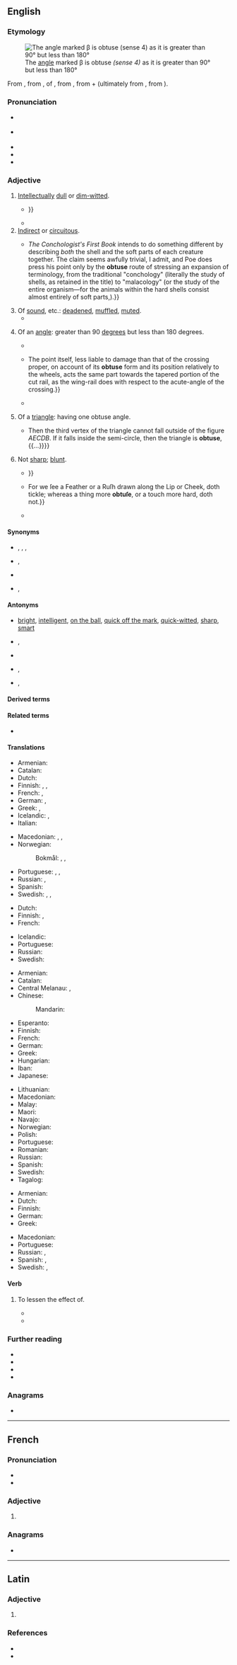 ==English==
{{was wotd|2018|January|15}}

===Etymology===
[[File:Angle ex2.svg|thumb|The [[angle#Noun|angle]] marked β is obtuse ''(sense 4)'' as it is greater than 90° but less than 180°]]

From {{der|en|frm|obtus||obtuse (''geometry''); narrow-minded, obtuse; boring, dull, lifeless}}, from {{der|en|la|obtūsus||blunt, dull; obtuse}}, {{glossary|past tense|past}} {{glossary|participle}} of {{m|la|obtundere}}, from {{m|la|obtundō||to batter, beat, strike; to blunt, dull}}, from {{m|la|ob-||''prefix meaning against''}} + {{m|la|tundō||to beat, strike; to bruise, crush, pound}} (ultimately from {{der|en|ine-pro|*(s)tewd-}}, from {{m|ine-pro|*(s)tew-||to hit; to push}}).

===Pronunciation===
* {{a|RP}} {{IPA|/əbˈtjuːs/|/-ˈtʃuːs/|lang=en}}
* {{a|GA}} {{IPA|/əbˈt(j)us/|/ɑb-/|lang=en}}
* {{audio|en-us-obtuse.ogg|Audio (GA)|lang=en}}
* {{rhymes|uːs|lang=en}}
* {{hyphenation|ob|tuse|lang=en}}

===Adjective===
{{en-adj|er|more}}

# [[intellectually|Intellectually]] [[dull]] or [[dim-witted]].
#* {{quote-book|author=[Robert Anton]|authorlink=Robert Anton|title=Moriomachia|url=https://quod.lib.umich.edu/e/eebo/A20448.0001.001/1:4?rgn=div1;view=fulltext|archiveurl=https://web.archive.org/web/20180114134329/https://quod.lib.umich.edu/e/eebo/A20448.0001.001/1:4?rgn=div1;view=fulltext|archivedate=14 January 2018|location=imprinted at London|publisher=By Simon Stafford|year=1613|oclc=800723901|passage=It was a merry time with Carrmen, Watermen, & Porters: for in this Eclipſe, many of them did nothing but drinke, domineere, and ſwagger in Alehouſes; but the often going to and fro of the Pot, made them talke of that, which they had nothing to doe withall, and many times their '''obtuſe''' apprehenſions would be medling with the warres betwixt the great Turke and [[Prester John|Preſter Iohn]], how it was likely to end; {{...}}}}
#* {{quote-journal|title=The Observer view on triggering article 50: As Britain hurtles towards the precipice, truth and democracy are in short supply [editorial]|url=https://www.theguardian.com/commentisfree/2017/mar/26/observer-editorial-triggering-of-article-50-jeopardises-60-years-of-unparalleled-peace|archiveurl=https://web.archive.org/web/20170830140905/https://www.theguardian.com/commentisfree/2017/mar/26/observer-editorial-triggering-of-article-50-jeopardises-60-years-of-unparalleled-peace|archivedate=30 August 2017|newspaper={{w|The Observer}}|location=London|date=27 March 2017|passage=Be you a Remainer or a Leaver, you would have to be particularly '''obtuse''' not to see that [[w:Theresa May|[Theresa] May]]'s hard Tory Brexit will cost this country and its families more than it can conceivably afford.}}
# [[indirect|Indirect]] or [[circuitous]].
#* {{quote-book|author=Stephen Jay Gould|authorlink=Stephen Jay Gould|chapter=The Fusions of ''Unum'' and the Benefits of ''Pluribus''|title=[[w:The Hedgehog, the Fox, and the Magister's Pox|The Hedghog, the Fox, and the Magister’s Pox: Mending the Gap between Science and the Humanities]]|location=New York, N.Y.|publisher={{w|Harmony Books}}|year=2003|isbn=978-0-609-60140-2|edition2=Harvard University Press|location2=Cambridge, Mass.; London|publisher2=The Belknap Press of {{w|Harvard University Press}}|year2=2011|section2=section III (A Saga of ''Pluribus'' and ''Unum'': The Power and Meaning of True Consilience)|page2=185|pageurl2=https://books.google.com/books?id=XYfLi4hjhTYC&pg=PA185|isbn2=978-0-674-06166-8|passage={{...}} ''The Conchologist's First Book'' intends to do something different by describing ''both'' the shell and the soft parts of each creature together. The claim seems awfully trivial, I admit, and Poe does press his point only by the '''obtuse''' route of stressing an expansion of terminology, from the traditional "conchology" (literally the study of shells, as retained in the title) to "malacology" (or the study of the entire organism—for the animals within the hard shells consist almost entirely of soft parts,{{nb...}}).}}
# Of [[sound#Noun|sound]], etc.: [[deaden#Adjective|deadened]], [[muffled#Adjective|muffled]], [[muted#Adjective|muted]].
#* {{RQ:Lovell Panzooryktologia|chapter=Dynamilogia Pharmaceutica. Or The Whole Use, of All Simples and Compounds Contained in the ''London Dispensatory'', with the Diseases Cured by Them in Alphabetical Order: Together with the Doses and Formes of All Kinds of Remedies.|page=517|passage=The ''ſenſe'' of the inteſtines, if exquiſite, wants a more gentle remedie; and if dull, a ſtronger: Alſo the ſenſes of the inteſtines are perceived by the courſe of diet; for thoſe that feed upon muſtard, or the like biting and more ſharp meat, without trouble, are of a more '''obtuſe''' ſenſe; but thoſe of an exact ſenſe, which preſently perceive the mordacity; and thoſe that are of a mean ſenſe, want a mean doſe.}}
# {{lb|en|geometry}} Of an [[angle#Noun|angle]]: greater than 90 [[degree]]s but less than 180 degrees.
#* {{quote-book|author=Charles Butler|authorlink=Charles Butler (beekeeper)|chapter=Of the Hiues, and the Dreſsing of Them|title=The Feminine Monarchie: Or The Historie of Bees. Shewing Their Admirable Nature, and Properties, Their Generation, and Colonies, Their Gouernment, Loyaltie, Art, Industrie, Enemies, Warres, Magnanimitie, &c. Together with the Right ordering of Them from Time to Time: And the Sweet Profit Arising thereof. Written out of Experience|location=London|publisher=Printed by Iohn Haviland for Roger Iackson, and are to be sold at his Shop in [[w:Fleet Street|Fleetstreet]], ouer against the Conduit|year=1623|section=footnote c|oclc=63334619|passage=If you put foure Spleets in a [[hive|Hiue]], then cut their backes, where they muſt leane one againſt another, to ſquare angles, ſuch as be foure in a circle: if but three, cut them to '''obtuſe''' angles, ſuch as are three in a circle: (you may readily try them, before you put them in, by Moulds made iuſt to thoſe formes) and ſo will they ſtand cloſe and firme together.}}
#* {{quote-book|author=Ch[arles] Couche|author2=James N. Shoolbred, transl.|chapter=Special Points in the Permanent Way|title=Permanent Way Rolling Stock and Technical Working of Railways. Followed by an Appendix on Works of Art|location=London|publisher=Dulau & Co., 37, {{w|Soho Square}}; Paris: Dunod, 49, Quai des Augustins|year=1877|volume=I|section=§ XIV (Rail-crossings), paragraph 258|page=316|pageurl=https://archive.org/stream/permanentwayrol00coucgoog#page/n334/mode/1up/|oclc=58932800|passage='''''Obtuse''' angles of the through crossing.'' — The system of the two '''obtuse'''-angled points is especially termed the dead-crossing. {{...}} The point itself, less liable to damage than that of the crossing proper, on account of its '''obtuse''' form and its position relatively to the wheels, acts the same part towards the tapered portion of the cut rail, as the wing-rail does with respect to the acute-angle of the crossing.}}
#* {{quote-book|author=May Sinclair|authorlink=May Sinclair|chapter=Space, Time and Other Consciousnesses|title=The New Idealism|location=New York, N.Y.|publisher=[[w:Macmillan Publishers|The Macmillan Company]]|year=1922|section=section v|pages=255–256|pageurl=https://archive.org/stream/thenewidealism00sincuoft#page/256/mode/1up/|oclc=558287|passage=If he is standing close beside me I know that our separate axes of vision will meet at an acute angle in the centre of his object, and if we are further apart, at an '''obtuser''' angle.}}
# {{lb|en|geometry}} Of a [[triangle]]: having one obtuse angle.
#* {{quote-book|author=Edward J. Barbeau|authorlink=Edward Barbeau|chapter=Probability and Statistics|title=More Fallacies, Flaws, and Flimflam|series=Spectrum Series|location=Washington, D.C.|publisher={{w|Mathematical Association of America}}|year=2013|page=128|pageurl=https://books.google.com/books?id=seRaAQAAQBAJ&pg=PA128|isbn=978-0-88385-580-5|passage=Ruma Falk wrote an article entitled ''Lewis Carroll's obtuse problem'', published in ''Teaching statistics'' 23:3 (Autumn, 2001), 72–75. She discussed the Pillow Problem No. 58 from the collection published in 1895 by {{w|Lewis Carroll}}: / Three points are taken at random on an infinite Plane. Find the chance of their being the vertices of an obtuse-angled Triangle. / {{...}} Then the third vertex of the triangle cannot fall outside of the figure <math>AECDB</math>. If it falls inside the semi-circle, then the triangle is '''obtuse''', {{...}}}}
# {{lb|en|now|chiefly|botany|zoology}} Not [[sharp#Adjective|sharp]]; [[blunt]].
#* {{quote-book|author=Francis Rabelais [''i.e.'', {{w|François Rabelais}}]|author2=&#91;{{w|Peter Anthony Motteux}}, transl.&#93;|chapter=How Pantagruel Did Put Himself in a Readiness to Go to Sea; and of the Herb Named Pantagruelion|title=[[w:Gargantua and Pantagruel|The Works of Mr. Francis Rabelais Doctor in Physick, Containing Five Books of the Lives, Heroick Deeds and Sayings of Gargantua and His Sonne Pantagruel: Together with the Pantagrueline Prognostication, the Oracle of the Divine Bacbuc, and Response of the Bottle: Hereunto are Annexed the Navigations unto the Sounding Isle and the Isle of the Apedefts: As Likewise the Philosophical Cream with a Limosin Epistle all Done by Mr. Francis Rabelais in the French Tongue and Now Faithfully Translated into English [...] In Two Volumes]]|location=London|publisher=Privately printed for the Navarre Society Limited, 23 [[w:Oxford Street|New Oxford Street]], W.C.|year=1653|year_published=1921|volume=II|section=book III|pages=57–58|pageurl=https://books.google.com/books?id=USmgAAAAMAAJ&pg=PA58|oclc=228675398|passage=The Herb Pantagruelion hath a little Root somewhat hard and ruff, roundish, terminating in an '''obtuse''' and very blunt Point, and having some of its Veins, Strings or Filaments coloured with some spots of white, {{...}}}}
#* {{quote-book|author=Francis Lord Verulam, Viscount St. Alban &#91;{{w|Francis Bacon}}&#93;|chapter=Century VIII|title=Sylva Sylvarum, or, A Natural History, in Ten Centuries. Whereunto is Newly Added, the History Natural and Experimental of [Life] and Death, or of the Prolongation of Life. Published after the Authors Death. By {{w|William Rawley}}, Doctor in Divinity, One of His Majesties Chaplains. Whereunto is Added Articles of Inquiry, Touching Metals and Minerals. And the New Atlantis. As also the Life of the Right Honorable Francis Bacon, Never Added to this Book before. [...] With an Alphabetical Table of the Principal Things Contained in the Ten Centuries|edition=9th and last|location=London|publisher=Printed by J[ohn] R[edmayne] for William Lee, and are to be sold by George Sawbridg [''et al.'']|year=1670|page=161|pageurl=https://books.google.com/books?id=5gU2AQAAMAAJ&pg=161|oclc=42391224|passage={{...}} For we ſee a Feather or a Ruſh drawn along the Lip or Cheek, doth tickle; whereas a thing more '''obtuſe''', or a touch more hard, doth not.}}
#* {{quote-book|author=Ernest Bramah|authorlink=Ernest Bramah|chapter=XV|chapterurl=https://books.google.com/books?id=yUd-CgAAQBAJ&pg=PT152|title=[[w:The Moon of Much Gladness|The Moon of Much Gladness: Related by Kai Lung]]|location=London|publisher=[[w:Cassell (publisher)|Cassell and Co.]]|year=1932|oclc=51025099|location2=[s.l.]|publisher2=Read Books|year2=2013|section2=section IV|isbn2=978-1-4733-9248-9|passage=Yet you do not brighten what would otherwise be dull, impart a keenness to the '''obtusest''' point, and diffuse a general lustre?}}

====Synonyms====
* {{sense|intellectually dull}} {{l|en|dense}}, {{l|en|dim}}, {{l|en|dim-witted}}, {{l|en|thick}} {{qualifier|informal}}
* {{sense|of a sound}} {{l|en|deadened}}, {{l|en|muffled}}
* {{sense|of a triangle}} {{l|en|obtuse-angled}}
* {{sense|now chiefly botany, zoology}} {{l|en|blunt}}, {{l|en|dull}}

====Antonyms====
* {{sense|intellectually dull}} [[bright]], [[intelligent]], [[on the ball]], [[quick off the mark]], [[quick-witted]], [[sharp]], [[smart]]
* {{sense|of a sound}} {{l|en|clear}}, {{l|en|sharp}}
* {{sense|of an angle}} {{l|en|acute}}
* {{sense|of a triangle}} {{l|en|acute}}, {{l|en|acute-angled}}
* {{sense|now chiefly botany, zoology}} {{l|en|pointed}}, {{l|en|sharp}}

====Derived terms====
{{der2|lang=en|obtuse triangle|obtuseness|obtuse-angled|obtusely|unobtuse|subobtuse|obtuse angle|nonobtuse|obtusity|obtuse barracuda|obtuse margin|obtuse sedge|obtuse starwort}}

====Related terms====
* {{l|en|obtund}}

====Translations====
{{trans-top|intellectually dull}}
* Armenian: {{t+|hy|բութ}}
* Catalan: {{t|ca|obtús}}
* Dutch: {{t+|nl|afgestompt}}
* Finnish: {{t+|fi|tylsä}}, {{t+|fi|hidasjärkinen}}, {{t+|fi|hidasälyinen}}
* French: {{t+|fr|obtus|m}}, {{t+|fr|obtuse|f}}
* German: {{t+|de|begriffsstutzig}}, {{t+|de|beschränkt}}
* Greek: {{t+|el|κουτός|m}}, {{t+|el|αμβλύνους|m}}
* Icelandic: {{t+|is|sljór}}, {{t+|is|tregur}}
* Italian: {{t+|it|ottuso}}
{{trans-mid}}
* Macedonian: {{t|mk|тап|m|tr=tap}}, {{t|mk|глуп|m|tr=glup}}, {{t|mk|глупав|m|tr=glúpav}}
* Norwegian:
*: Bokmål: {{t+|nb|dum}}, {{t|nb|sløv}}, {{t+|nb|treg}}
* Portuguese: {{t+|pt|obtuso}}, {{t+|pt|bronco}}, {{t+|pt|parvo}}
* Russian: {{t+|ru|тупо́й}}, {{t+|ru|недалёкий}}
* Spanish: {{t+|es|obtuso}}
* Swedish: {{t+|sv|trög}}, {{t+|sv|slö}}, {{t+|sv|tjockskallig}}
{{trans-bottom}}

{{trans-top|indirect or circuitous}}
{{trans-mid}}
{{trans-bottom}}

{{trans-top|of a sound: deadened or muffled}}
* Dutch: {{t+|nl|gesmoord}}
* Finnish: {{t+|fi|vaimea}}, {{t|fi|vaimennettu}}
* French: {{t+|fr|sourd}}
{{trans-mid}}
* Icelandic: {{t+|is|daufur}}
* Portuguese: {{t+|pt|abafado}}
* Russian: {{t+|ru|приглушённый}}
* Swedish: {{t+|sv|dov}}
{{trans-bottom}}

{{trans-top|of an angle}}
* Armenian: {{t+|hy|բութ}}
* Catalan: {{t|ca|obtús}}
* Central Melanau: {{t|mel|langak}}, {{t|mel|tangak}}
* Chinese:
*: Mandarin: {{t+|cmn|钝角|sc=Hani}}
* Esperanto: {{t+|eo|obtuza}}
* Finnish: {{t+|fi|tylppä}}
* French: {{t+|fr|obtus}}
* German: {{t+|de|stumpf}}
* Greek: {{t+|el|αμβλύς|m}}
* Hungarian: {{t+|hu|tompa}}
* Iban: {{t|iba|chakah}}
* Japanese: {{t+|ja|鈍角|tr=donkaku no|alt=鈍角の|sc=Jpan}}
{{trans-mid}}
* Lithuanian: {{t|lt|bukas}}
* Macedonian: {{t|mk|тап|m|tr=tap}}
* Malay: {{t|ms|cakah}}
* Maori: {{t|mi|hāpūpū}}
* Navajo: {{t|nv|ałhiʼdiidzo}}
* Norwegian: {{t+|no|stump}}
* Polish: {{t|pl|rozwarty|m}}
* Portuguese: {{t+|pt|obtuso}}
* Romanian: {{t+|ro|obtuz}}
* Russian: {{t+|ru|тупо́й}}
* Spanish: {{t+|es|obtuso}}
* Swedish: {{t+|sv|trubbig}}
* Tagalog: {{t+|tl|bika}}
{{trans-bottom}}

{{trans-see|of a triangle|obtuse-angled}}

{{trans-top|botany, zoology: blunt}}
* Armenian: {{t+|hy|բութ}}
* Dutch: {{t+|nl|bot}}
* Finnish: {{t+|fi|tylppä}}
* German: {{t+|de|stumpf}}
* Greek: {{t+|el|αμβλύς|m}}
{{trans-mid}}
* Macedonian: {{t|mk|тап|m|tr=tap}}
* Portuguese: {{t+|pt|obtuso}}
* Russian: {{t+|ru|тупо́й}}, {{t+|ru|притуплённый}}
* Spanish: {{t+|es|obtuso}}, {{t+|es|romo}}
* Swedish: {{t+|sv|trubbig}}, {{t+|sv|slö}}
{{trans-bottom}}

====Verb====
{{en-verb|obtus|ed}}

# {{lb|en|obsolete}} To lessen the effect of.
#* {{quote-journal|journal=The United States Journal of Homœopathy|passage=A stronger infusion keeps hunger away, prevents loss of breath in ascending mountains, dilates the pupil, and '''obtuses''' the sensibility to the air.|volume=2|year=1861}}
#* {{quote-book|title=United States Congressional serial set, Issue 5394|passage=He also claims that alcohol does not produce renewed viro in tired individuals, but simply '''obtuses''' the feeling of exhaustion.|year=1908}}

===Further reading===
* {{R:Century 1911}}
* {{R:Webster 1913}}
* {{R:OneLook}}
* {{pedia|obtuse|obtuse (disambiguation)}}

===Anagrams===
* {{anagrams|en|buteos}}

----

==French==

===Pronunciation===
* {{fr-IPA|optuse}}
* {{audio|Fr-Paris--obtuse.ogg|Audio (Paris)|lang=fr}}

===Adjective===
{{fr-adj-form}}

# {{feminine singular of|obtus|lang=fr}}

===Anagrams===
* {{l|fr|boutes}}

----

==Latin==

===Adjective===
{{la-adj-form|obtūse}}

# {{inflection of|obtūsus||voc|m|s|lang=la}}

===References===
* {{R:L&S}}
* {{R:Gaffiot}}